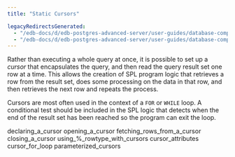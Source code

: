 ```yaml
---
title: "Static Cursors"

legacyRedirectsGenerated:
  - "/edb-docs/d/edb-postgres-advanced-server/user-guides/database-compatibility-stored-procedural-language-guide/13/static_cursors.html"
  - "/edb-docs/d/edb-postgres-advanced-server/user-guides/database-compatibility-stored-procedural-language-guide/latest/static_cursors.html"
---
```


<div id="static_cursors" class="registered_link"></div>

Rather than executing a whole query at once, it is possible to set up a *cursor* that encapsulates the query, and then read the query result set one row at a time. This allows the creation of SPL program logic that retrieves a row from the result set, does some processing on the data in that row, and then retrieves the next row and repeats the process.

Cursors are most often used in the context of a `FOR` or `WHILE` loop. A conditional test should be included in the SPL logic that detects when the end of the result set has been reached so the program can exit the loop.

<div class="toctree" maxdepth="3">

declaring_a_cursor opening_a_cursor fetching_rows_from_a_cursor closing_a_cursor using\_%\_rowtype_with_cursors cursor_attributes cursor_for_loop parameterized_cursors

</div>

